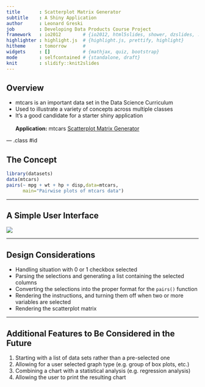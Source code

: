 ```yaml
---
title       : Scatterplot Matrix Generator
subtitle    : A Shiny Application
author      : Leonard Greski
job         : Developing Data Products Course Project 
framework   : io2012        # {io2012, html5slides, shower, dzslides, ...}
highlighter : highlight.js  # {highlight.js, prettify, highlight}
hitheme     : tomorrow      # 
widgets     : []            # {mathjax, quiz, bootstrap}
mode        : selfcontained # {standalone, draft}
knit        : slidify::knit2slides
---
```


## Overview

- mtcars is an important data set in the Data Science Curriculum
- Used to illustrate a variety of concepts across multiple classes
- It's a good candidate for a starter shiny application
<br><br>
<b>Application:</b> mtcars [Scatterplot Matrix Generator](https://lgreski.shinyapps.io/mtcars_Scatterplot_Matrix_Generator)

--- .class #id

## The Concept

```r
library(datasets)
data(mtcars)
pairs(~ mpg + wt + hp + disp,data=mtcars,
      main="Pairwise plots of mtcars data")
```


--- 

## A Simple User Interface

![](./assets/fig/ui.png)

--- 

## Design Considerations

- Handling situation with 0 or 1 checkbox selected
- Parsing the selections and generating a list containing the selected columns
- Converting the selections into the proper format for the `pairs()` function
- Rendering the instructions, and turning them off when two or more variables are selected
- Rendering the scatterplot matrix

--- 

## Additional Features to Be Considered in the Future

1. Starting with a list of data sets rather than a pre-selected one
2. Allowing for a user selected graph type (e.g. group of box plots, etc.)
3. Combining a chart with a statistical analysis (e.g. regression analysis)
4. Allowing the user to print the resulting chart 

## 








